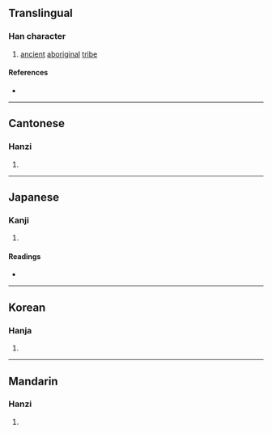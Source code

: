 {{character info/new}}
==Translingual==

===Han character===
{{Han char|rn=9|rad=人|as=12|sn=14|four=44402|canj=DBO|ids=⿱棘人}}

# [[ancient]] [[aboriginal]] [[tribe]]

====References====
* {{Han ref|kx=0118.010|dkj=01134|dj=0250.020|hdz=10216.010|uh=50F0|ud=20720|bh=E0FB|bd=57595}}

----

==Cantonese==

===Hanzi===
{{yue-hanzi|jyut=[[baak6]], [[bok3]]|y=baak6, bok3}}

# {{defn|lang=yue|sort=人12}}

----

==Japanese==

===Kanji===
{{ja-kanji|grade=|rs=人12}}

# {{defn|lang=ja|sort=人12}}

====Readings====
* {{ja-readings|on=[[ほく]] (hoku), [[ぼく]] (boku)|kun=}}

----

==Korean==

===Hanja===
{{ko-hanja|hangeul=북|rv=buk|mr=puk|y=pwuk}}

# {{defn|lang=ko|sort=人12}}

----

==Mandarin==

===Hanzi===
{{cmn-hanzi|pin=[[bó]] ([[bo2]])|wg=po<sup>2</sup>}}

# {{defn|lang=cmn|sort=人12}}